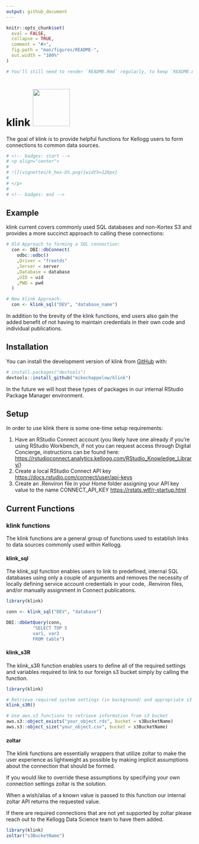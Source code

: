 ```yaml
---
output: github_document
---
```


<!-- README.md is generated from README.Rmd. Please edit that file -->

```r
knitr::opts_chunk$set(
  eval = FALSE,
  collapse = TRUE,
  comment = "#>",
  fig.path = "man/figures/README-",
  out.width = "100%"
)
```

```r
# You'll still need to render `README.Rmd` regularly, to keep `README.md` up-to-date. `devtools::build_readme()` is handy for this. You could also use GitHub Actions to re-render `README.Rmd` every time you push. An example workflow can be found here: <https://github.com/r-lib/actions/tree/v1/examples>.
```

# klink ![](vignettes/k_hex-DS.png){width=100px}

The goal of klink is to provide helpful functions for Kellogg users to form connections to common data sources.

```r
# <!-- badges: start -->
# <p align="center">
# 
# ![](vignettes/k_hex-DS.png){width=120px}
# 
# </p>
# 
# <!-- badges: end -->
```

## Example

klink current covers commonly used SQL databases and non-Kortex S3 and provides a more succinct approach to calling these connections:

```r
# Old Approach to forming a SQL connection:
  con <- DBI::dbConnect(
    odbc::odbc()
    ,Driver = "freetds"
    ,Server = server
    ,Database = database
    ,UID = uid
    ,PWD = pwd
  )

# New klink Approach:
  con <- klink_sql("DEV", "database_name")

```

In addition to the brevity of the klink functions, end users also gain the added benefit of not having to maintain credentials in their own code and individual publications.

## Installation
You can install the development version of klink from [GitHub](https://github.com/) with:

``` r
# install.packages("devtools")
devtools::install_github("mikechappelow/klink")
```

In the future we will host these types of packages in our internal RStudio Package Manager environment.

## Setup
In order to use klink there is some one-time setup requirements:

1. Have an RStudio Connect account (you likely have one already if you're using RStudio Workbench, if not you can request access through Digital Concierge, instructions can be found here: <https://rstudioconnect.analytics.kellogg.com/RStudio_Knowledge_Library/>)
2. Create a local RStudio Connect API key <https://docs.rstudio.com/connect/user/api-keys>
3. Create an .Renviron file in your Home folder assigning your API key value to the name CONNECT_API_KEY <https://rstats.wtf/r-startup.html>


## Current Functions

### klink functions
The klink functions are a general group of functions used to establish links to data sources commonly used within Kellogg.

#### klink_sql
The klink_sql function enables users to link to predefined, internal SQL databases using only a couple of arguments and removes the necessity of locally defining service account credentials in your code, .Renviron files, and/or manually assignment in Connect publications.

```r
library(klink)

conn <- klink_sql("DEV", "database")

DBI::dbGetQuery(conn,
          "SELECT TOP 5
          var1, var2
          FROM table")
```

#### klink_s3R
The klink_s3R function enables users to define all of the required settings and variables required to link to our foreign s3 bucket simply by calling the function.

```r
library(klink)

# Retrieve required system settings (in background) and appropriate s3 bucket name
klink_s3R()

# Use aws.s3 functions to retrieve information from s3 bucket
aws.s3::object_exists("your_object.rds", bucket = s3BucketName)
aws.s3::object_size("your_object.csv", bucket = s3BucketName)
```

#### zoltar
The klink functions are essentially wrappers that utilize zoltar to make the user experience as lightweight as possible by making implicit assumptions about the connection that should be formed.

If you would like to override these assumptions by specifying your own connection settings zoltar is the solution.

When a wish/alias of a known value is passed to this function our internal zoltar API returns the requested value. 

If there are required connections that are not yet supported by zoltar please reach out to the Kellogg Data Science team to have them added.

```r
library(klink)
zoltar("s3BucketName")
```

